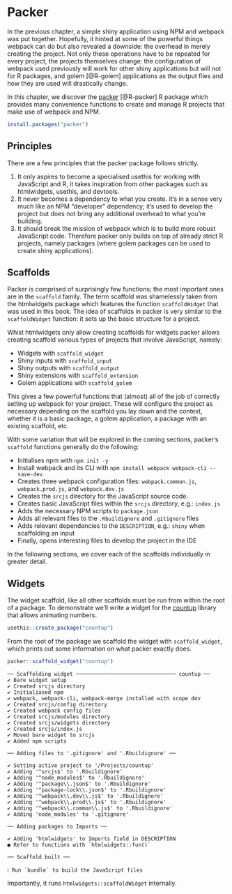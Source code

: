 # Packer {#packer-overview}

In the previous chapter, a simple shiny application using NPM and webpack was put together. Hopefully, it hinted at some of the powerful things webpack can do but also revealed a downside: the overhead in merely creating the project. Not only these operations have to be repeated for every project, the projects themselves change: the configuration of webpack used previously will work for other shiny applications but will not for R packages, and golem [@R-golem] applications as the output files and how they are used will drastically change.

In this chapter, we discover the [packer](https://github.com/JohnCoene/packer) [@R-packer] R package which provides many convenience functions to create and manage R projects that make use of webpack and NPM.

```r
install.packages("packer")
```

## Principles {#packer-principles}

There are a few principles that the packer package follows strictly.

1. It only aspires to become a specialised usethis for working with JavaScript and R, it takes inspiration from other packages such as htmlwidgets, usethis, and devtools.
2. It never becomes a dependency to what you create. It's in a sense very much like an NPM "developer" dependency; it's used to develop the project but does not bring any additional overhead to what you're building.
3. It should break the mission of webpack which is to build more robust JavaScript code. Therefore packer only builds on top of already strict R projects, namely packages (where golem packages can be used to create shiny applications).

## Scaffolds {#packer-scaffolds}

Packer is comprised of surprisingly few functions; the most important ones are in the `scaffold` family. The term scaffold was shamelessly taken from the htmlwidgets package which features the function `scaffoldWidget` that was used in this book. The idea of scaffolds in packer is very similar to the `scaffoldWidget` function: it sets up the basic structure for a project.

Whist htmlwidgets only allow creating scaffolds for widgets packer allows creating scaffold various types of projects that involve JavaScript, namely:

- Widgets with `scaffold_widget`
- Shiny inputs with `scaffold_input`
- Shiny outputs with `scaffold_output`
- Shiny extensions with `scaffold_extension`
- Golem applications with `scaffold_golem`

This gives a few powerful functions that (almost) all of the job of correctly setting up webpack for your project. These will configure the project as necessary depending on the scaffold you lay down and the context, whether it is a basic package, a golem application, a package with an existing scaffold, etc.

With some variation that will be explored in the coming sections, packer's `scaffold` functions generally do the following:

- Initialises npm with `npm init -y`
- Install webpack and its CLI with `npm install webpack webpack-cli --save-dev`
- Creates three webpack configuration files: `webpack.common.js`, `webpack.prod.js`, and `webpack.dev.js`
- Creates the `srcjs` directory for the JavaScript source code.
- Creates basic JavaScript files within the `srcjs` directory, e.g.: `index.js`
- Adds the necessary NPM scripts to `package.json`
- Adds all relevant files to the `.Rbuildignore` and `.gitignore` files
- Adds relevant dependencies to the `DESCRIPTION`, e.g.: `shiny` when scaffolding an input
- Finally, opens interesting files to develop the project in the IDE

In the following sections, we cover each of the scaffolds individually in greater detail.

## Widgets {#packer-widgets}

The widget scaffold, like all other scaffolds must be run from within the root of a package. To demonstrate we'll write a widget for the [countup](https://github.com/inorganik/countUp.js/) library that allows animating numbers.

```r
usethis::create_package("countup")
```

From the root of the package we scaffold the widget with `scaffold_widget`, which prints out some information on what packer exactly does. 

```r
packer::scaffold_widget("countup")
```

```
── Scaffolding widget ──────────────────────────────── countup ── 
✔ Bare widget setup
✔ Created srcjs directory
✔ Initialiased npm
✔ webpack, webpack-cli, webpack-merge installed with scope dev
✔ Created srcjs/config directory
✔ Created webpack config files
✔ Created srcjs/modules directory
✔ Created srcjs/widgets directory
✔ Created srcjs/index.js
✔ Moved bare widget to srcjs
✔ Added npm scripts

── Adding files to '.gitignore' and '.Rbuildignore' ──

✔ Setting active project to '/Projects/countup'
✔ Adding '^srcjs$' to '.Rbuildignore'
✔ Adding '^node_modules$' to '.Rbuildignore'
✔ Adding '^package\\.json$' to '.Rbuildignore'
✔ Adding '^package-lock\\.json$' to '.Rbuildignore'
✔ Adding '^webpack\\.dev\\.js$' to '.Rbuildignore'
✔ Adding '^webpack\\.prod\\.js$' to '.Rbuildignore'
✔ Adding '^webpack\\.common\\.js$' to '.Rbuildignore'
✔ Adding 'node_modules' to '.gitignore'

── Adding packages to Imports ──

✔ Adding 'htmlwidgets' to Imports field in DESCRIPTION
● Refer to functions with `htmlwidgets::fun()`

── Scaffold built ──

ℹ Run `bundle` to build the JavaScript files
```

Importantly, it runs `htmlwidgets::scaffoldWidget` internally.